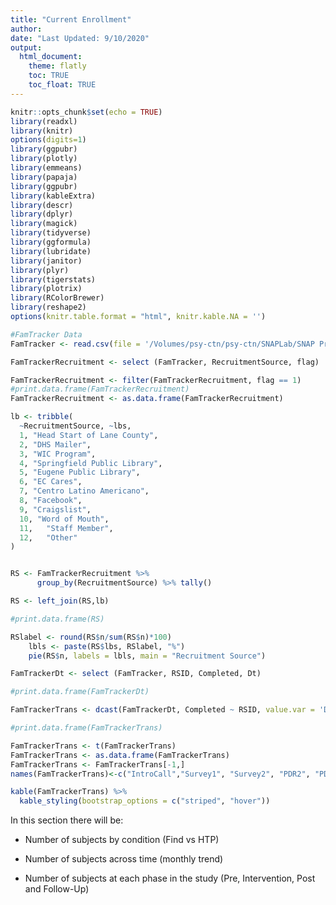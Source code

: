```yaml
---
title: "Current Enrollment"
author: 
date: "Last Updated: 9/10/2020"
output: 
  html_document:
    theme: flatly
    toc: TRUE
    toc_float: TRUE
---
```

```r

knitr::opts_chunk$set(echo = TRUE)
library(readxl)
library(knitr)
options(digits=1)
library(ggpubr)
library(plotly)
library(emmeans)
library(papaja)
library(ggpubr)
library(kableExtra)
library(descr)
library(dplyr)
library(magick)
library(tidyverse)
library(ggformula)
library(lubridate)
library(janitor)
library(plyr)
library(tigerstats)
library(plotrix)
library(RColorBrewer)
library(reshape2)
options(knitr.table.format = "html", knitr.kable.NA = '') 
```



```r
#FamTracker Data
FamTracker <- read.csv(file = '/Volumes/psy-ctn/psy-ctn/SNAPLab/SNAP Projects/SEAL/00_rSEAL/01_Data_Management/rSeal Dashboard_10SEPT2020.csv')

FamTrackerRecruitment <- select (FamTracker, RecruitmentSource, flag)

FamTrackerRecruitment <- filter(FamTrackerRecruitment, flag == 1)
#print.data.frame(FamTrackerRecruitment)
FamTrackerRecruitment <- as.data.frame(FamTrackerRecruitment)

lb <- tribble(
  ~RecruitmentSource, ~lbs,
  1, "Head Start of Lane County",
  2, "DHS Mailer",
  3, "WIC Program",
  4, "Springfield Public Library",
  5, "Eugene Public Library",
  6, "EC Cares",
  7, "Centro Latino Americano",
  8, "Facebook",
  9, "Craigslist",
  10, "Word of Mouth",
  11,	"Staff Member",
  12,	"Other"
)


RS <- FamTrackerRecruitment %>% 
      group_by(RecruitmentSource) %>% tally()

RS <- left_join(RS,lb)

#print.data.frame(RS)

RSlabel <- round(RS$n/sum(RS$n)*100)
    lbls <- paste(RS$lbs, RSlabel, "%")
    pie(RS$n, labels = lbls, main = "Recruitment Source")

FamTrackerDt <- select (FamTracker, RSID, Completed, Dt)

#print.data.frame(FamTrackerDt)

FamTrackerTrans <- dcast(FamTrackerDt, Completed ~ RSID, value.var = 'Dt')

#print.data.frame(FamTrackerTrans)

FamTrackerTrans <- t(FamTrackerTrans)
FamTrackerTrans <- as.data.frame(FamTrackerTrans)
FamTrackerTrans <- FamTrackerTrans[-1,]
names(FamTrackerTrans)<-c("IntroCall","Survey1", "Survey2", "PDR2", "PDR3", "LENA1", "LENA2")

kable(FamTrackerTrans) %>%
  kable_styling(bootstrap_options = c("striped", "hover"))

```



In this section there will be:
  
  - Number of subjects by condition (Find vs HTP)
  
  - Number of subjects across time (monthly trend)
  
  - Number of subjects at each phase in the study (Pre, Intervention, Post and Follow-Up)


